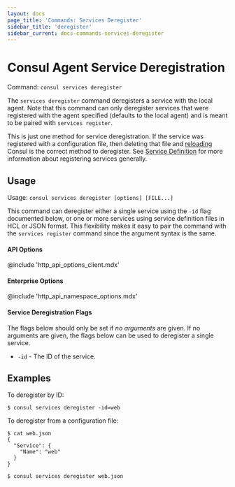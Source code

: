 ```yaml
---
layout: docs
page_title: 'Commands: Services Deregister'
sidebar_title: 'deregister'
sidebar_current: docs-commands-services-deregister
---
```


# Consul Agent Service Deregistration

Command: `consul services deregister`

The `services deregister` command deregisters a service with the local agent.
Note that this command can only deregister services that were registered
with the agent specified (defaults to the local agent) and is meant to
be paired with `services register`.

This is just one method for service deregistration. If the service was
registered with a configuration file, then deleting that file and
[reloading](/docs/commands/reload.html) Consul is the correct method to
deregister. See [Service Definition](/docs/agent/services.html) for more
information about registering services generally.

## Usage

Usage: `consul services deregister [options] [FILE...]`

This command can deregister either a single service using the `-id` flag
documented below, or one or more services using service definition files
in HCL or JSON format.
This flexibility makes it easy to pair the command with the
`services register` command since the argument syntax is the same.

#### API Options

@include 'http_api_options_client.mdx'

#### Enterprise Options

@include 'http_api_namespace_options.mdx'

#### Service Deregistration Flags

The flags below should only be set if _no arguments_ are given. If no
arguments are given, the flags below can be used to deregister a single
service.

- `-id` - The ID of the service.

## Examples

To deregister by ID:

```text
$ consul services deregister -id=web
```

To deregister from a configuration file:

```text
$ cat web.json
{
  "Service": {
    "Name": "web"
  }
}

$ consul services deregister web.json
```
